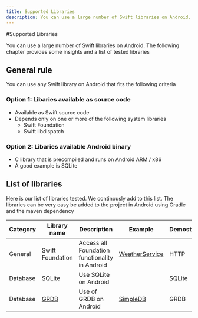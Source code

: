 ```yaml
---
title: Supported Libraries
description: You can use a large number of Swift libraries on Android. The following chapter provides some insights and a list of tested libraries
---
```


#Supported Libraries

You can use a large number of Swift libraries on Android. The following chapter provides some insights and a list of tested libraries

## General rule
You can use any Swift library on Android that fits the following criteria

### Option 1: Libaries available as source code
* Available as Swift source code
* Depends only on one or more of the following system libraries
	* Swift Foundation
	* Swift libdispatch

### Option 2: Libaries available Android binary
* C library that is precompiled and runs on Android ARM / x86
* A good example is SQLite


## List of libraries
Here is our list of libraries tested. We continously add to this list. The libraries can be very easy be added to the project in Android using Gradle and the maven dependency

|Category  | Library name | Description | Example | Demostrated |
|----------|----------|----------|----------|----------|
| General  | Swift Foundation   | Access all Foundation functionality in Android   |  [WeatherService](https://github.com/scade-platform/swift4j-examples/tree/main/Packages/WeatherService)  | HTTP|
| Database  | SQLite   | Use SQLite on Android   |   |SQLite|
| Database |  [GRDB](https://github.com/groue/GRDB.swift)  | Use of GRDB on Android   | [SimpleDB](https://github.com/scade-platform/swift4j-examples/blob/main/Packages/SimpleDB/Sources/SimpleDB/Database.swift) | GRDB

